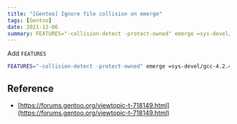 ```yaml
---
title: "[Gentoo] Ignore file collision on emerge"
tags: [Gentoo]
date: 2021-12-06
summary: FEATURES="-collision-detect -protect-owned" emerge =sys-devel/gcc-4.
---
```


Add `FEATURES`

```bash
FEATURES="-collision-detect -protect-owned" emerge =sys-devel/gcc-4.2.4
```

## Reference

- [https://forums.gentoo.org/viewtopic-t-718149.html](https://forums.gentoo.org/viewtopic-t-718149.html)

